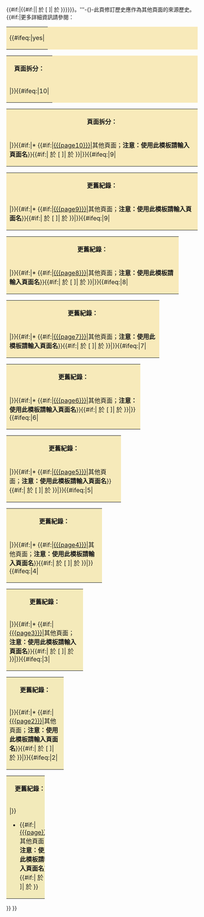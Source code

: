 {{tmbox
|image = [[File:Split-arrows.svg|50px|alt=|link=]]
|text = 此頁內容已-{}-'''拆分到{{#if:{{{page2|}}}|其他頁面|{{#if:{{{page|}}}|[[{{{page}}}]]|其他頁面；<span style="color:red;">'''注意：使用此模板請輸入頁面名'''</span>}}{{#if:{{{diff|}}}|{{#if:{{{diff2|}}}{{{page2|}}}{{{date2|}}}||&#32;於 [{{{diff}}} {{{date}}}]|&#32;於 {{{date|<span class="error">'''未填寫日期'''</span>}}}}}}}}}。'''-{}-此頁修訂歷史應作為其他頁面的來源歷史。<!-- 為保留修訂歷史，請留下模板以避免頁面被刪除導致遺失歷史。 -->{{#if:{{{diff2|}}}{{{page2|}}}{{{date2|}}}|更多詳細資訊請參閱：
<table style="width:100%; background-color: #f8eaba;"><tr><td>
{{#ifeq:{{{collapse|}}}|yes|</td>
</tr>
</table><table class="collapsible collapsed" style="width:100%; background-color: #f8eaba;"><th>頁面拆分：</th>
<tr>
<td>|}}{{#ifeq:{{{collapse|}}}|10|</td>
</tr>
</table><table class="collapsible collapsed" style="width:100%; background-color: #f8eaba;"><th>頁面拆分：</th>
<tr>
<td>|}}{{#if:{{{date10|
}}}|* {{#if:{{{page10|}}}|[[{{{page10}}}]]|其他頁面；'''注意：使用此模板請輸入頁面名'''}}{{#if:{{{diff10|}}}|&#32;於 [{{{diff10}}} {{{date10}}}]|&#32;於 {{{date10|<span class="error">'''未填寫日期'''</span>}}}}}|}}{{#ifeq:{{{collapse|}}}|9|</td>
</tr>
</table><table class="collapsible collapsed" style="width:100%; background-color: #f8eaba;"><th>更舊紀錄：</th>
<tr>
<td>|}}{{#if:{{{date9|
}}}|* {{#if:{{{page9|}}}|[[{{{page9}}}]]|其他頁面；'''注意：使用此模板請輸入頁面名'''}}{{#if:{{{diff9|}}}|&#32;於 [{{{diff9}}} {{{date9}}}]|&#32;於 {{{date9|<span class="error">'''未填寫日期'''</span>}}}}}|}}{{#ifeq:{{{collapse|}}}|9|</td>
</tr>
</table><table class="collapsible collapsed" style="width:90%; background-color: #f8eaba;"><th>更舊紀錄：</th>
<tr>
<td>|}}{{#if:{{{date8|
}}}|* {{#if:{{{page8|}}}|[[{{{page8}}}]]|其他頁面；'''注意：使用此模板請輸入頁面名'''}}{{#if:{{{diff8|}}}|&#32;於 [{{{diff8}}} {{{date8}}}]|&#32;於 {{{date8|<span class="error">'''未填寫日期'''</span>}}}}}|}}{{#ifeq:{{{collapse|}}}|8|</td>
</tr>
</table><table class="collapsible collapsed" style="width:80%; background-color: #f8eaba;"><th>更舊紀錄：</th>
<tr>
<td>|}}{{#if:{{{date7|
}}}|* {{#if:{{{page7|}}}|[[{{{page7}}}]]|其他頁面；'''注意：使用此模板請輸入頁面名'''}}{{#if:{{{diff7|}}}|&#32;於 [{{{diff7}}} {{{date7}}}]|&#32;於 {{{date7|<span class="error">'''未填寫日期'''</span>}}}}}|}}{{#ifeq:{{{collapse|}}}|7|</td>
</tr>
</table><table class="collapsible collapsed" style="width:70%; background-color: #f7eaba;"><th>更舊紀錄：</th>
<tr>
<td>|}}{{#if:{{{date6|
}}}|* {{#if:{{{page6|}}}|[[{{{page6}}}]]|其他頁面；'''注意：使用此模板請輸入頁面名'''}}{{#if:{{{diff6|}}}|&#32;於 [{{{diff6}}} {{{date6}}}]|&#32;於 {{{date6|<span class="error">'''未填寫日期'''</span>}}}}}|}}{{#ifeq:{{{collapse|}}}|6|</td>
</tr>
</table><table class="collapsible collapsed" style="width:60%; background-color: #f6eaba;"><th>更舊紀錄：</th>
<tr>
<td>|}}{{#if:{{{date5|
}}}|* {{#if:{{{page5|}}}|[[{{{page5}}}]]|其他頁面；'''注意：使用此模板請輸入頁面名'''}}{{#if:{{{diff5|}}}|&#32;於 [{{{diff5}}} {{{date5}}}]|&#32;於 {{{date5|<span class="error">'''未填寫日期'''</span>}}}}}|}}{{#ifeq:{{{collapse|}}}|5|</td>
</tr>
</table><table class="collapsible collapsed" style="width:50%; background-color: #f5eaba;"><th>更舊紀錄：</th>
<tr>
<td>|}}{{#if:{{{date4|
}}}|* {{#if:{{{page4|}}}|[[{{{page4}}}]]|其他頁面；'''注意：使用此模板請輸入頁面名'''}}{{#if:{{{diff4|}}}|&#32;於 [{{{diff4}}} {{{date4}}}]|&#32;於 {{{date4|<span class="error">'''未填寫日期'''</span>}}}}}|}}{{#ifeq:{{{collapse|}}}|4|</td>
</tr>
</table><table class="collapsible collapsed" style="width:40%; background-color: #f4eaba;"><th>更舊紀錄：</th>
<tr>
<td>|}}{{#if:{{{date3|
}}}|* {{#if:{{{page3|}}}|[[{{{page3}}}]]|其他頁面；'''注意：使用此模板請輸入頁面名'''}}{{#if:{{{diff3|}}}|&#32;於 [{{{diff3}}} {{{date3}}}]|&#32;於 {{{date3|<span class="error">'''未填寫日期'''</span>}}}}}|}}{{#ifeq:{{{collapse|}}}|3|</td>
</tr>
</table><table class="collapsible collapsed" style="width:30%; background-color: #f3eaba;"><th>更舊紀錄：</th>
<tr>
<td>|}}{{#if:{{{date2|
}}}|* {{#if:{{{page2|}}}|[[{{{page2}}}]]|其他頁面；'''注意：使用此模板請輸入頁面名'''}}{{#if:{{{diff2|}}}|&#32;於 [{{{diff2}}} {{{date2}}}]|&#32;於 {{{date2|<span class="error">'''未填寫日期'''</span>}}}}}|}}{{#ifeq:{{{collapse|}}}|2|</td>
</tr>
</table><table class="collapsible collapsed" style="width:20%; background-color: #f2eaba;"><th>更舊紀錄：</th>
<tr>
<td>|}}
* {{#if:{{{page|}}}|[[{{{page}}}]]|其他頁面；'''注意：使用此模板請輸入頁面名'''}}{{#if:{{{diff|}}}|&#32;於 [{{{diff}}} {{{date}}}]|&#32;於 {{{date|<span class="error">'''未填寫日期'''</span>}}}}}
</td></tr></table>
}}
}}<noinclude>{{documentation}}</noinclude>
